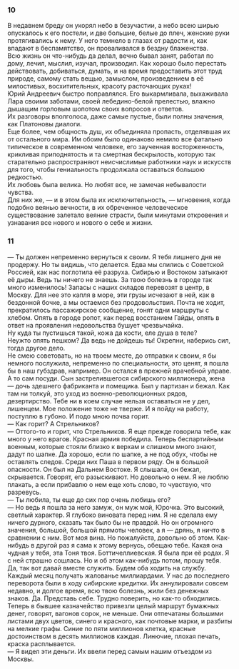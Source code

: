 ### 10 {-}

В недавнем бреду он укорял небо в безучастии, а небо всею ширью опускалось к его постели, и две большие, белые до плеч, женские руки протягивались к нему. У него темнело в глазах от радости и, как впадают в беспамятство, он проваливался в бездну блаженства.<br/> Всю жизнь он что-нибудь да делал, вечно бывал занят, работал по дому, лечил, мыслил, изучал, производил. Как хорошо было перестать действовать, добиваться, думать, и на время предоставить этот труд природе, самому стать вещью, замыслом, произведением в её милостивых, восхитительных, красоту расточающих руках!<br/> Юрий Андреевич быстро поправлялся. Его выкармливала, выхаживала Лара своими заботами, своей лебедино-белой прелестью, влажно дышащим горловым шопотом своих вопросов и ответов.<br/> Их разговоры вполголоса, даже самые пустые, были полны значения, как Платоновы диалоги.<br/> Еще более, чем общность душ, их объединяла пропасть, отделявшая их от остального мира. Им обоим было одинаково немило все фатально типическое в современном человеке, его заученная восторженность, крикливая приподнятость и та смертная бескрылость, которую так старательно распространяют неисчислимые работники наук и искусств для того, чтобы гениальность продолжала оставаться большою редкостью.<br/> Их любовь была велика. Но любят все, не замечая небывалости чувства.<br/> Для них же, — и в этом была их исключительность, — мгновения, когда подобно веянью вечности, в их обреченное человеческое существование залетало веяние страсти, были минутами откровения и узнавания все нового и нового о себе и жизни.

### 11 {-}

— Ты должен непременно вернуться к своим. Я тебя лишнего дня не продержу. Но ты видишь, что делается. Едва мы слились с Советской Россией, как нас поглотила её разруха. Сибирью и Востоком затыкают её дыры. Ведь ты ничего не знаешь. За твою болезнь в городе так много изменилось! Запасы с наших складов перевозят в центр, в Москву. Для нее это капля в море, эти грузы исчезают в ней, как в бездонной бочке, а мы остаемся без продовольствия. Почта не ходит, прекратилось пассажирское сообщение, гонят одни маршруты с хлебом. Опять в городе ропот, как перед восстанием Гайды, опять в ответ на проявления недовольства бушует чрезвычайка.<br/> Ну куда ты пустишься такой, кожа да кости, еле душа в теле?<br/> Неужто опять пешком? Да ведь не дойдешь ты! Окрепни, наберись сил, тогда другое дело.<br/> Не смею советовать, но на твоем месте, до отправки к своим, я бы немного послужила, непременно по специальности, это ценят, я пошла бы в наш губздрав, например. Он остался в прежней врачебной управе.<br/> А то сам посуди. Сын застрелившегося сибирского миллионера, жена — дочь здешнего фабриканта и помещика. Был у партизан и бежал. Как там ни толкуй, это уход из военно-революционных рядов, дезертирство. Тебе ни в коем случае нельзя оставаться не у дел, лишенцем. Мое положение тоже не тверже. И я пойду на работу, поступлю в губоно. И подо мною почва горит.<br/> — Как горит? А Стрельников?<br/> — Оттого-то и горит, что Стрельников. Я еще прежде говорила тебе, как много у него врагов. Красная армия победила. Теперь беспартийным военным, которые стояли близко к верхам и слишком много знают, дадут по шапке. Да хорошо, если по шапке, а не под обух, чтобы не оставлять следов. Среди них Паша в первом ряду. Он в большой опасности. Он был на Дальнем Востоке. Я слышала, он бежал, скрывается. Говорят, его разыскивают. Но довольно о нем. Я не люблю плакать, а если прибавлю о нем еще хоть слово, то чувствую, что разревусь.<br/> — Ты любила, ты еще до сих пор очень любишь его?<br/> — Но ведь я пошла за него замуж, он муж мой, Юрочка. Это высокий, светлый характер. Я глубоко виновата перед ним. Я не сделала ему ничего дурного, сказать так было бы не правдой. Но он огромного значения, большой, большой прямоты человек, а я — дрянь, я ничто в сравнении с ним. Вот моя вина. Но пожалуйста, довольно об этом. Как-нибудь в другой раз я сама к этому вернусь, обещаю тебе. Какая она чудная у тебя, эта Тоня твоя. Боттичеллиевская. Я была при её родах. Я с ней страшно сошлась. Но и об этом как-нибудь потом, прошу тебя. Да, так вот давай вместе служить. Будем оба ходить на службу. Каждый месяц получать жалованье миллиардами. У нас до последнего переворота были в ходу сибирские кредитки. Их аннулировали совсем недавно, и долгое время, всю твою болезнь, жили без денежных знаков. Да. Представь себе. Трудно поверить, но как-то обходились. Теперь в бывшее казначейство привезли целый маршрут бумажных денег, говорят, вагонов сорок, не меньше. Они отпечатаны большими листами двух цветов, синего и красного, как почтовые марки, и разбиты на мелкие графы. Синие по пяти миллионов клетка, красные достоинством в десять миллионов каждая. Линючие, плохая печать, краска расплывается.<br/> — Я видел эти деньги. Их ввели перед самым нашим отъездом из Москвы.

